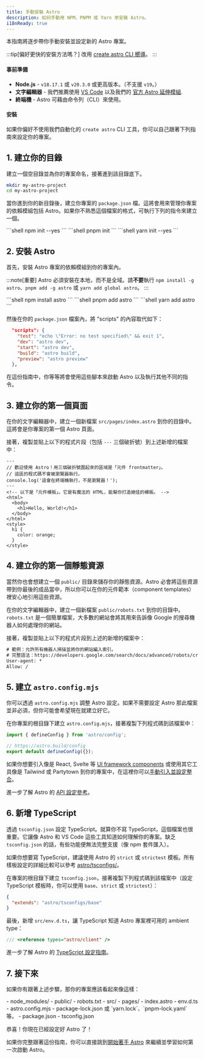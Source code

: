 ```yaml
---
title: 手動安裝 Astro
description: 如何手動用 NPM、PNPM 或 Yarn 來安裝 Astro。
i18nReady: true
---
```


本指南將逐步帶你手動安裝並設定新的 Astro 專案。

:::tip[偏好更快的安裝方法嗎？]
改用 [create astro CLI 嚮導](/zh-tw/install-and-setup/)。
:::

#### 事前準備

- **Node.js** - `v18.17.1` 或 `v20.3.0` 或更高版本。（不支援 `v19`。）
- **文字編輯器** - 我們推薦使用 [VS Code](https://code.visualstudio.com/) 以及我們的 [官方 Astro 延伸模組](https://marketplace.visualstudio.com/items?itemName=astro-build.astro-vscode).
- **終端機** - Astro 可藉由命令列（CLI）來使用。

#### 安裝

如果你偏好不使用我們自動化的 `create astro` CLI 工具，你可以自己跟著下列指南來設定你的專案。

## 1. 建立你的目錄

建立一個空目錄並為你的專案命名，接著進到該目錄底下。

```bash
mkdir my-astro-project
cd my-astro-project
```
當你進到你的新目錄後，建立你專案的 `package.json` 檔。這將會用來管理你專案的依賴模組包括 Astro。如果你不熟悉這個檔案的格式，可執行下列的指令來建立一個。

<PackageManagerTabs>
  <Fragment slot="npm">
  ```shell
  npm init --yes
  ```
  </Fragment>
  <Fragment slot="pnpm">
  ```shell
  pnpm init 
  ```
  </Fragment>
  <Fragment slot="yarn">
  ```shell
  yarn init --yes
  ```
  </Fragment>
</PackageManagerTabs>

## 2. 安裝 Astro

首先，安裝 Astro 專案的依賴模組到你的專案內。

:::note[重要]
Astro 必須安裝在本地，而不是全域。請**不要**執行 `npm install -g astro`、`pnpm add -g astro` 或 `yarn add global astro`。
:::

<PackageManagerTabs>
  <Fragment slot="npm">
  ```shell
  npm install astro
  ```
  </Fragment>
  <Fragment slot="pnpm">
  ```shell
  pnpm add astro
  ```
  </Fragment>
  <Fragment slot="yarn">
  ```shell
  yarn add astro
  ```
  </Fragment>
</PackageManagerTabs>

然後在你的 `package.json` 檔案內，將 "scripts" 的內容取代如下：

```json title="package.json" del={2} ins={3-6}
  "scripts": {
    "test": "echo \"Error: no test specified\" && exit 1",
    "dev": "astro dev",
    "start": "astro dev",
    "build": "astro build",
    "preview": "astro preview"
  },
```

在這份指南中，你等等將會使用這些腳本來啟動 Astro 以及執行其他不同的指令。

## 3. 建立你的第一個頁面

在你的文字編輯器中，建立一個新檔案 `src/pages/index.astro` 到你的目錄中。這將會是你專案的第一個 Astro 頁面。

接著，複製並貼上以下的程式片段（包括 `---` 三個破折號）到上述新增的檔案中：

```astro title="src/pages/index.astro"
---
// 歡迎使用 Astro！用三個破折號圍起來的區域是「元件 frontmatter」。
// 這區的程式碼不會被瀏覽器執行。
console.log('這會在終端機執行，不是瀏覽器！');
---
<!-- 以下是「元件模板」。它是有魔法的 HTML，能幫你打造絕佳的模板。 -->
<html>
  <body>
    <h1>Hello, World!</h1>
  </body>
</html>
<style>
  h1 {
    color: orange;
  }
</style>
```

## 4. 建立你的第一個靜態資源

當然你也會想建立一個 `public/` 目錄來儲存你的靜態資源。Astro 必會將這些資源帶到你最後的成品當中，所以你可以在你的元件範本（component templates）裡安心地引用這些資源。

在你的文字編輯器中，建立一個新檔案 `public/robots.txt` 到你的目錄中。`robots.txt` 是一個簡單檔案，大多數的網站會將其用來告訴像 Google 的搜尋機器人如何處理你的網站。

接著，複製並貼上以下的程式片段到上述的新增的檔案中：


```diff title="public/robots.txt"
# 範例：允許所有機器人掃描並將你的網站編入索引。
# 完整語法：https://developers.google.com/search/docs/advanced/robots/create-robots-txt
User-agent: *
Allow: /
```

## 5. 建立 `astro.config.mjs`

你可以透過 `astro.config.mjs` 調整 Astro 設定。如果不需要設定 Astro 那此檔案並非必須，但你可能會希望現在就建立好它。

在你專案的根目錄下建立 `astro.config.mjs`，接著複製下列程式碼到該檔案中：

```js title="astro.config.mjs"
import { defineConfig } from 'astro/config';

// https://astro.build/config
export default defineConfig({});
```

如果你想要引入像是 React, Svelte 等 [UI framework components](/zh-tw/guides/framework-components/) 或使用其它工具像是 Tailwind 或 Partytown 到你的專案中，在這裡你可以[手動引入並設定整合](/zh-tw/guides/integrations-guide/)。

<ReadMore>進一步了解 Astro 的 [API 設定參考](/zh-tw/reference/configuration-reference/)。</ReadMore>

## 6. 新增 TypeScript

透過 `tsconfig.json` 設定 TypeScript。就算你不寫 TypeScript，這個檔案也很重要。它讓像 Astro 和 VS Code 這些工具知道如何理解你的專案。缺乏 `tsconfig.json` 的話，有些功能便無法完整支援（像 npm 套件匯入）。

如果你想要寫 TypeScript，建議使用 Astro 的 `strict` 或 `strictest` 模板。所有樣板設定的詳細比較可以參考 [astro/tsconfigs/](https://github.com/withastro/astro/blob/main/packages/astro/tsconfigs/)。

在專案的根目錄下建立 `tsconfig.json`，接著複製下列程式碼到該檔案中（設定 TypeScript 模板時，你可以使用 `base`、`strict` 或 `strictest`）：

```json title="tsconfig.json" "base"
{
  "extends": "astro/tsconfigs/base"
}
```
最後，新增 `src/env.d.ts`，讓 TypeScript 知道 Astro 專案裡可用的 ambient type：

```ts title="src/env.d.ts"
/// <reference types="astro/client" />
```

<ReadMore>進一步了解 Astro 的 [TypeScript 設定指南](/zh-tw/guides/typescript/#setup)。</ReadMore>

## 7. 接下來

如果你有跟著上述步驟，那你的專案應該看起來像這樣：

<FileTree>
- node_modules/
- public/
  - robots.txt
- src/
  - pages/
    - index.astro
  - env.d.ts
- astro.config.mjs
- package-lock.json 或 `yarn.lock`、`pnpm-lock.yaml` 等。
- package.json
- tsconfig.json
</FileTree>

恭喜！你現在已經設定好 Astro 了！

如果你完整跟著這份指南，你可以直接跳到[開始著手 Astro](/zh-tw/install/auto/#2-啟動-astro-) 來繼續並學習如何第一次啟動 Astro。
